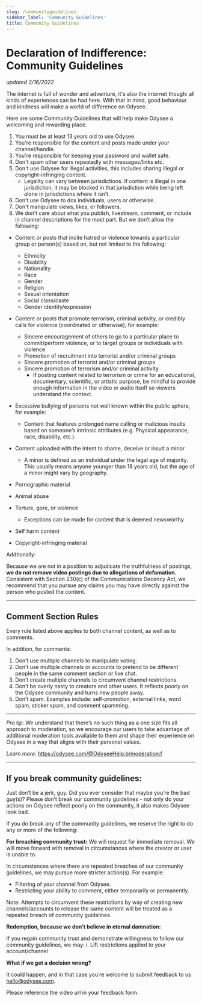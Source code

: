 ---
slug: /communityguidelines
sidebar_label: 'Community Guidelines'
title: Community Guidelines
---

# Declaration of Indifference: Community Guidelines
*updated 2/16/2022*

The internet is full of wonder and adventure, it's also the internet though: all kinds of experiences can be had here. With that in mind, good behaviour and kindness will make a world of difference on Odysee.

Here are some Community Guidelines that will help make Odysee a welcoming and rewarding place.

1. You must be at least 13 years old to use Odysee.
2. You're responsible for the content and posts made under your channel/handle.
3. You're responsible for keeping your password and wallet safe. 
4. Don't spam other users repeatedly with messages/links etc.
5. Don't use Odysee for illegal activities, this includes sharing illegal or copyright-infringing content.
	* Legality can vary between jurisdictions. If content is illegal in one jurisdiction, it may be blocked in that jurisdiction while being left alone in jurisdictions where it isn’t.
7. Don’t use Odysee to dox individuals, users or otherwise.
8. Don't manipulate views, likes, or followers.
9. We don’t care about what you publish, livestream, comment, or include in channel descriptions for the most part. But we don’t allow the following:
*   Content or posts that incite hatred or violence towards a particular group or person(s) based on, but not limited to the following:
    *   Ethnicity
    *   Disability
    *   Nationality
    *   Race
    *   Gender
    *   Religion
    *   Sexual orientation
    *   Social class/caste
    *   Gender identity/expression
*   Content or posts that promote terrorism, criminal activity, or credibly calls for violence (coordinated or otherwise), for example:
    *   Sincere encouragement of others to go to a particular place to commit/perform violence, or to target groups or individuals with violence
    *   Promotion of recruitment into terrorist and/or criminal groups
    *   Sincere promotion of terrorist and/or criminal groups
    *   Sincere promotion of terrorism and/or criminal activity
		- If posting content related to terrorism or crime for an educational, documentary, scientific, or artistic purpose, be mindful to provide enough information in the video or audio itself so viewers understand the context.

*   Excessive bullying of persons not well known within the public sphere, for example:
    *   Content that features prolonged name calling or malicious insults based on someone’s intrinsic attributes (e.g. Physical appearance, race, disability, etc.). 
*   Content uploaded with the intent to shame, deceive or insult a minor

    * A minor is defined as an individual under the legal age of majority. This usually means anyone younger than 18 years old, but the age of a minor might vary by geography.

*   Pornographic material
*   Animal abuse
*   Torture, gore, or violence
	* Exceptions can be made for content that is deemed newsworthy
*   Self harm content
*   Copyright-infringing material

Addtionally:

Because we are not in a position to adjudicate the truthfulness of postings, **we do not remove video postings due to allegations of defamation.** Consistent with Section 230(c) of the Communications Decency Act, we recommend that you pursue any claims you may have directly against the person who posted the content.

---

## Comment Section Rules

Every rule listed above applies to both channel content, as well as to comments. 

In addition, for comments:

1. Don’t use multiple channels to manipulate voting.
2. Don’t use multiple channels or accounts to pretend to be different people in the same comment section or live chat.
3. Don’t create multiple channels to circumvent channel restrictions.
4. Don’t be overly nasty to creators and other users. It reflects poorly on the Odysee community and turns new people away.
5. Don’t spam. Examples include: self-promotion, external links, word spam, sticker spam, and comment spamming.

---

_Pro tip:_ We understand that there’s no such thing as a one size fits all approach to moderation, so we encourage our users to take advantage of additional moderation tools available to them and shape their experience on Odysee in a way that aligns with their personal values.  

_Learn more:_ 
https://odysee.com/@OdyseeHelp:b/moderation:f

---

## If you break community guidelines:

Just don’t be a jerk, guy.  Did you ever consider that maybe you’re the bad guy(s)?
Please don’t break our community guidelines - not only do your actions on Odysee reflect poorly on the community, it also makes Odysee look bad. 

If you do break any of the community guidelines, we reserve the right to do any or more of the following:

**For breaching community trust:**
We will request for immediate removal. We will move forward with removal in circumstances where the creator or user is unable to.

In circumstances where there are repeated breaches of our community guidelines, we may pursue more stricter action(s). For example:

* Filtering of your channel from Odysee.
* Restricting your ability to comment, either temporarily or permanently.

Note: Attempts to circumvent these restrictions by way of creating new channels/accounts to release the same content will be treated as a repeated breach of community guidelines.


**Redemption, because we don’t believe in eternal damnation:**

If you regain community trust and demonstrate willingness to follow our community guidelines, we may:
i. Lift restrictions applied to your account/channel




**What if we get a decision wrong?**

It could happen, and in that case you’re welcome to submit feedback to us hello@odysee.com.

Please reference the video url in your feedback form.